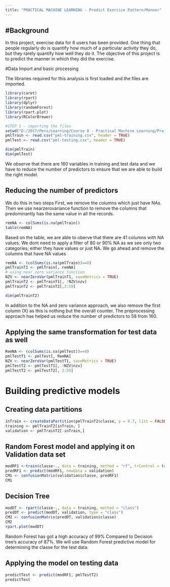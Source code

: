 ```yaml
---
title: "PRACTICAL MACHINE LEARNING - Predict Exercice Pattern/Manner"
---
```


#Background
-------------------------------------------
In this project, exercise data for 6 users has been provided. One thing that people regularly do is quantify how much of a particular activity they do, but they rarely quantify how well they do it. The objective of this project is to predict the manner in which they did the exercise. 

#Data Import and basic processing

The libraries required for this analysis is first loaded and the files are imported.

```r
library(caret)
library(rpart)
library(dplyr)
library(randomForest)
library(rpart.plot)
library(RColorBrewer)

#STEP 1 - importing the files
setwd("D:/2017/Pers/Learning/Course 8 - Practical Machine Learning/Project")
pmlTrain <- read.csv("pml-training.csv", header = TRUE)
pmlTest <- read.csv("pml-testing.csv", header = TRUE)

dim(pmlTrain)
dim(pmlTest)
```

We observe that there are 160 variables in training and test data and we have to reduce the number of predictors to ensure that we are able to build the right model.

## Reducing the number of predictors
We do this in two steps
First, we remove the columns which just have NAs. Then we use nearzerovariance function to remove the columns that predominantly has the same value in all the records.

```r
remNA <- colSums(is.na(pmlTrain))
table(remNA)
```

Based on the table, we are able to oberve that there are 41 columns with NA values. We dont need to apply a filter of 80 or 90% NA as we see only two categories; either they have values or just NA. We go ahead and remove the columns that have NA values

```r
remNA <- (colSums(is.na(pmlTrain))==0)
pmlTrainT1 <- pmlTrain[, remNA]
# using near zero variance function
NZV <- nearZeroVar(pmlTrainT1, saveMetrics = TRUE)
pmlTrainT2 <- pmlTrainT1[, !NZV$nzv]
pmlTrainT2 <- pmlTrainT2[,2:59]

dim(pmlTrainT2)
```

In addition to the NA and zero variance approach, we also remove the first column (X) as this is nothing but the overall counter. 
The preprocessing approach has helped us reduce the number of predictors to 58 from 160.

## Applying the same transformation for test data as well

```r
RemNA <- (colSums(is.na(pmlTest))==0)
pmlTestT1 <- pmlTest[, RemNA]
NZV <- nearZeroVar(pmlTestT1, saveMetrics = TRUE)
pmlTestT2 <- pmlTestT1[, !NZV$nzv]
pmlTestT2 <- pmlTestT2[, 2:59]
```

# Building predictive models

## Creating data partitions

```r
inTrain <- createDataPartition(pmlTrainT2$classe, p = 0.7, list = FALSE)
training <- pmlTrainT2[inTrain, ]
validation <- pmlTrainT2[-inTrain,]
```

## Random Forest model and applying it on Validation data set
```r
modRF1 <-train(classe~., data = training, method = "rf", trControl = trainControl(method  = "cv", 5), ntree = 250)
predRF1 <- predict(modRF1, newdata = validation)
CM1 <- confusionMatrix(validation$classe, predRF1)
CM1
```

## Decision Tree
```r
modDT <- rpart(classe~., data = training, method = "class")
predDT <- predict(modDT, validation, type = "class")
CM2 <- confusionMatrix(predDT, validation$classe)
CM2
rpart.plot(modDT)
```

Random Forest has got a high accuracy of 99% Compared to Decision tree's accuracy of 87%. We will use Random Forest predictive model for determining the classe for the test data.

## Applying the model on testing data

```r
predictTest <- predict(modRF1, pmlTestT2)
predictTest
```

